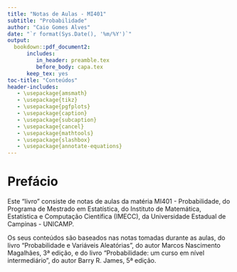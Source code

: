```yaml
---
title: "Notas de Aulas - MI401"
subtitle: "Probabilidade"
author: "Caio Gomes Alves"
date: "`r format(Sys.Date(), '%m/%Y')`"
output:
  bookdown::pdf_document2:
      includes:
         in_header: preamble.tex
         before_body: capa.tex
      keep_tex: yes
toc-title: "Conteúdos"
header-includes:
   - \usepackage{amsmath}
   - \usepackage{tikz}
   - \usepackage{pgfplots}
   - \usepackage{caption}
   - \usepackage{subcaption}
   - \usepackage{cancel}
   - \usepackage{mathtools}
   - \usepackage{slashbox}
   - \usepackage{annotate-equations}
---
```


\newpage

# Prefácio

Este "livro" consiste de notas de aulas da matéria MI401 - Probabilidade, do Programa de Mestrado em Estatística, do Instituto de Matemática, Estatística e Computação Científica (IMECC), da Universidade Estadual de Campinas - UNICAMP.

Os seus conteúdos são baseados nas notas tomadas durante as aulas, do livro "Probabilidade e Variáveis Aleatórias", do autor Marcos Nascimento Magalhães, 3ª edição, e do livro "Probabilidade: um curso em nível intermediário", do autor Barry R. James, 5ª edição.

\newpage
